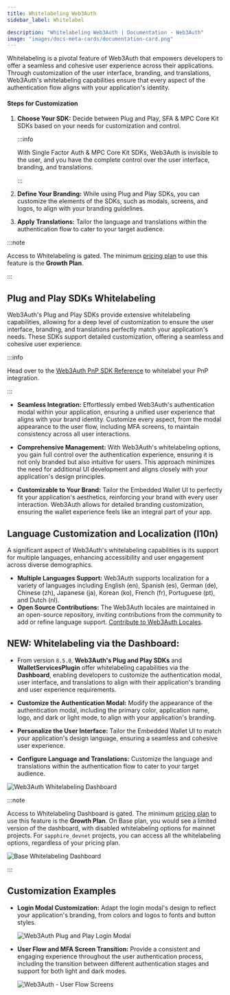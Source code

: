 ```yaml
---
title: Whitelabeling Web3Auth
sidebar_label: Whitelabel

description: "Whitelabeling Web3Auth | Documentation - Web3Auth"
image: "images/docs-meta-cards/documentation-card.png"
---
```



Whitelabeling is a pivotal feature of Web3Auth that empowers developers to offer a seamless and
cohesive user experience across their applications. Through customization of the user interface,
branding, and translations, Web3Auth's whitelabeling capabilities ensure that every aspect of the
authentication flow aligns with your application's identity.

#### Steps for Customization

1. **Choose Your SDK:** Decide between Plug and Play, SFA & MPC Core Kit SDKs based on your needs
   for customization and control.

   :::info

   With Single Factor Auth & MPC Core Kit SDKs, Web3Auth is invisible to the user, and you have the
   complete control over the user interface, branding, and translations.

   :::

2. **Define Your Branding:** While using Plug and Play SDKs, you can customize the elements of the
   SDKs, such as modals, screens, and logos, to align with your branding guidelines.
3. **Apply Translations:** Tailor the language and translations within the authentication flow to
   cater to your target audience.

:::note

Access to Whitelabeling is gated. The minimum [pricing plan](https://web3auth.io/pricing.html) to
use this feature is the **Growth Plan**.

:::

## Plug and Play SDKs Whitelabeling

Web3Auth's Plug and Play SDKs provide extensive whitelabeling capabilities, allowing for a deep
level of customization to ensure the user interface, branding, and translations perfectly match your
application's needs. These SDKs support detailed customization, offering a seamless and cohesive
user experience.

:::info

Head over to the [Web3Auth PnP SDK Reference](/sdk/pnp/web/modal/whitelabel) to whitelabel your PnP
integration.

:::

- **Seamless Integration:** Effortlessly embed Web3Auth's authentication modal within your
  application, ensuring a unified user experience that aligns with your brand identity. Customize
  every aspect, from the modal appearance to the user flow, including MFA screens, to maintain
  consistency across all user interactions.

- **Comprehensive Management:** With Web3Auth's whitelabeling options, you gain full control over
  the authentication experience, ensuring it is not only branded but also intuitive for users. This
  approach minimizes the need for additional UI development and aligns closely with your
  application's design principles.

- **Customizable to Your Brand:** Tailor the Embedded Wallet UI to perfectly fit your application's
  aesthetics, reinforcing your brand with every user interaction. Web3Auth allows for detailed
  branding customization, ensuring the wallet experience feels like an integral part of your app.

## Language Customization and Localization (l10n)

A significant aspect of Web3Auth's whitelabeling capabilities is its support for multiple languages,
enhancing accessibility and user engagement across diverse demographics.

- **Multiple Languages Support:** Web3Auth supports localization for a variety of languages
  including English (en), Spanish (es), German (de), Chinese (zh), Japanese (ja), Korean (ko),
  French (fr), Portuguese (pt), and Dutch (nl).
- **Open Source Contributions:** The Web3Auth locales are maintained in an open-source repository,
  inviting contributions from the community to add or refine language support.
  [Contribute to Web3Auth Locales](https://github.com/Web3Auth/web3auth-locales).

## NEW: Whitelabeling via the Dashboard:

- From version `8.5.0`, **Web3Auth's Plug and Play SDKs** and **WalletServicesPlugin** offer
  whitelabeling capabilities via the **Dashboard**, enabling developers to customize the
  authentication modal, user interface, and translations to align with their application's branding
  and user experience requirements.

- **Customize the Authentication Modal:** Modify the appearance of the authentication modal,
  including the primary color, application name, logo, and dark or light mode, to align with your
  application's branding.

- **Personalize the User Interface:** Tailor the Embedded Wallet UI to match your application's
  design language, ensuring a seamless and cohesive user experience.

- **Configure Language and Translations:** Customize the language and translations within the
  authentication flow to cater to your target audience.

![Web3Auth Whitelabeling Dashboard](/images/whitelabel/whitelabel-dashboard.gif)

:::note

Access to Whitelabeling Dashboard is gated. The minimum
[pricing plan](https://web3auth.io/pricing.html) to use this feature is the **Growth Plan**. On Base
plan, you would see a limited version of the dashboard, with disabled whitelabeling options for
mainnet projects. For `sapphire_devnet` projects, you can access all the whitelabeling options,
regardless of your pricing plan.

![Base Whitelabeling Dashboard](/images/whitelabel/base-whitelabeling-dashboard.png)

:::

## Customization Examples

- **Login Modal Customization:** Adapt the login modal's design to reflect your application's
  branding, from colors and logos to fonts and button styles.

  ![Web3Auth Plug and Play Login Modal](/images/whitelabel/modal/whitelable-login-modal.gif)

- **User Flow and MFA Screen Transition:** Provide a consistent and engaging experience throughout
  the user authentication process, including the transition between different authentication stages
  and support for both light and dark modes.

  ![Web3Auth - User Flow Screens](/images/whitelabel/user-flow-screens.gif)

<WhiteLabelShowcase />
